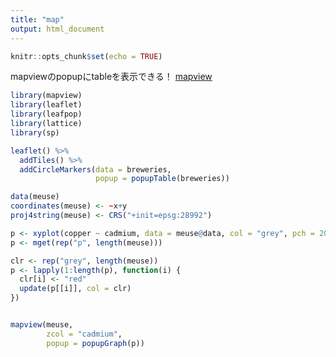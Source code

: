 ```yaml
---
title: "map"
output: html_document
---
```


```r
knitr::opts_chunk$set(echo = TRUE)
```

mapviewのpopupにtableを表示できる！
[mapview](https://r-spatial.github.io/mapview/articles/articles/mapview_04-popups.html#graph-popups-1)

```r

library(mapview)
library(leaflet)
library(leafpop)
library(lattice)
library(sp)

leaflet() %>%
  addTiles() %>%
  addCircleMarkers(data = breweries,
                   popup = popupTable(breweries))


```



```r

data(meuse)
coordinates(meuse) <- ~x+y
proj4string(meuse) <- CRS("+init=epsg:28992")

p <- xyplot(copper ~ cadmium, data = meuse@data, col = "grey", pch = 20, cex = 2)
p <- mget(rep("p", length(meuse)))

clr <- rep("grey", length(meuse))
p <- lapply(1:length(p), function(i) {
  clr[i] <- "red"
  update(p[[i]], col = clr)
})


mapview(meuse,
        zcol = "cadmium",
        popup = popupGraph(p))
```

